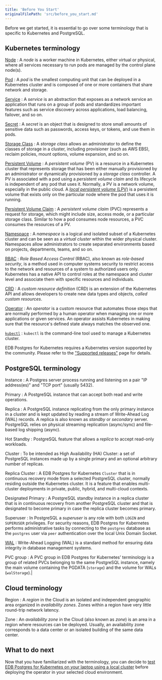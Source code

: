 ```yaml
---
title: 'Before You Start'
originalFilePath: 'src/before_you_start.md'
---
```


Before we get started, it is essential to go over some terminology that is
specific to Kubernetes and PostgreSQL.

## Kubernetes terminology

[Node](https://kubernetes.io/docs/concepts/architecture/nodes/)
: A *node* is a worker machine in Kubernetes, either virtual or physical, where
  all services necessary to run pods are managed by the control plane node(s).

[Pod](https://kubernetes.io/docs/concepts/workloads/pods/pod/)
: A *pod* is the smallest computing unit that can be deployed in a Kubernetes
  cluster and is composed of one or more containers that share network and
  storage.

[Service](https://kubernetes.io/docs/concepts/services-networking/service/)
: A *service* is an abstraction that exposes as a network service an
  application that runs on a group of pods and standardizes important features
  such as service discovery across applications, load balancing, failover, and so
  on.

[Secret](https://kubernetes.io/docs/concepts/configuration/secret/)
: A *secret* is an object that is designed to store small amounts of sensitive
  data such as passwords, access keys, or tokens, and use them in pods.

[Storage Class](https://kubernetes.io/docs/concepts/storage/storage-classes/)
: A *storage class* allows an administrator to define the classes of storage in
  a cluster, including provisioner (such as AWS EBS), reclaim policies, mount
  options, volume expansion, and so on.

[Persistent Volume](https://kubernetes.io/docs/concepts/storage/persistent-volumes/)
: A *persistent volume* (PV) is a resource in a Kubernetes cluster that
  represents storage that has been either manually provisioned by an
  administrator or dynamically provisioned by a *storage class* controller. A PV
  is associated with a pod using a *persistent volume claim* and its lifecycle is
  independent of any pod that uses it. Normally, a PV is a network volume,
  especially in the public cloud. A [*local persistent volume*
  (LPV)](https://kubernetes.io/docs/concepts/storage/volumes/#local) is a
  persistent volume that exists only on the particular node where the pod that
  uses it is running.

[Persistent Volume Claim](https://kubernetes.io/docs/concepts/storage/persistent-volumes/#persistentvolumeclaims)
: A *persistent volume claim* (PVC) represents a request for storage, which
  might include size, access mode, or a particular storage class. Similar to how
  a pod consumes node resources, a PVC consumes the resources of a PV.

[Namespace](https://kubernetes.io/docs/concepts/overview/working-with-objects/namespaces/)
: A *namespace* is a logical and isolated subset of a Kubernetes cluster and
  can be seen as a *virtual cluster* within the wider physical cluster.
  Namespaces allow administrators to create separated environments based on
  projects, departments, teams, and so on.

[RBAC](https://kubernetes.io/docs/reference/access-authn-authz/rbac/)
: *Role Based Access Control* (RBAC), also known as *role-based security*, is a
  method used in computer systems security to restrict access to the network and
  resources of a system to authorized users only. Kubernetes has a native API to
  control roles at the namespace and cluster level and associate them with
  specific resources and individuals.

[CRD](https://kubernetes.io/docs/concepts/extend-kubernetes/api-extension/custom-resources/)
: A *custom resource definition* (CRD) is an extension of the Kubernetes API
  and allows developers to create new data types and objects, *called custom
  resources*.

[Operator](https://kubernetes.io/docs/concepts/extend-kubernetes/operator/)
: An *operator* is a custom resource that automates those steps that are
  normally performed by a human operator when managing one or more applications
  or given services. An operator assists Kubernetes in making sure that the
  resource's defined state always matches the observed one.

[`kubectl`](https://kubernetes.io/docs/reference/kubectl/overview/)
: `kubectl` is the command-line tool used to manage a Kubernetes cluster.

EDB Postgres for Kubernetes requires a Kubernetes version supported by the community. Please refer to the
["Supported releases"](/resources/platform-compatibility#pgk8s) page for details.

## PostgreSQL terminology

Instance
: A Postgres server process running and listening on a pair "IP address(es)"
  and "TCP port" (usually 5432).

Primary
: A PostgreSQL instance that can accept both read and write operations.

Replica
: A PostgreSQL instance replicating from the only primary instance in a
  cluster and is kept updated by reading a stream of Write-Ahead Log (WAL)
  records. A replica is also known as *standby* or *secondary* server. PostgreSQL
  relies on physical streaming replication (async/sync) and file-based log
  shipping (async).

Hot Standby
: PostgreSQL feature that allows a *replica* to accept read-only workloads.

Cluster
: To be intended as High Availability (HA) Cluster: a set of PostgreSQL
  instances made up by a single primary and an optional arbitrary number of
  replicas.

Replica Cluster
: A EDB Postgres for Kubernetes `Cluster` that is in continuous recovery mode from a selected
  PostgreSQL cluster, normally residing outside the Kubernetes cluster. It is a
  feature that enables multi-cluster deployments in private, public, hybrid, and
  multi-cloud contexts.

Designated Primary
: A PostgreSQL standby instance in a replica cluster that is in continuous
  recovery from another PostgreSQL cluster and that is designated to become
  primary in case the replica cluster becomes primary.

Superuser
: In PostgreSQL a *superuser* is any role with both `LOGIN` and `SUPERUSER`
  privileges. For security reasons, EDB Postgres for Kubernetes performs administrative tasks
  by connecting to the `postgres` database as the `postgres` user via `peer`
  authentication over the local Unix Domain Socket.

[WAL](https://www.postgresql.org/docs/current/wal-intro.html)
: Write-Ahead Logging (WAL) is a standard method for ensuring data integrity in
  database management systems.

PVC group
: A PVC group in EDB Postgres for Kubernetes' terminology is a group of related PVCs
  belonging to the same PostgreSQL instance, namely the main volume containing
  the PGDATA (`storage`) and the volume for WALs (`walStorage`).|

## Cloud terminology

Region
: A *region* in the Cloud is an isolated and independent geographic area
  organized in *availability zones*. Zones within a region have very little
  round-trip network latency.

Zone
: An *availability zone* in the Cloud (also known as *zone*) is an area in a
  region where resources can be deployed. Usually, an availability zone
  corresponds to a data center or an isolated building of the same data center.

## What to do next

Now that you have familiarized with the terminology, you can decide to
[test EDB Postgres for Kubernetes on your laptop using a local cluster](quickstart.md) before
deploying the operator in your selected cloud environment.
